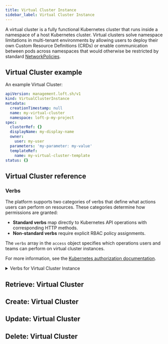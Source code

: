 ```yaml
---
title: Virtual Cluster Instance
sidebar_label: Virtual Cluster Instance
---
```


A virtual cluster is a fully functional Kubernetes cluster that runs inside a namespace of a host Kubernetes cluster. Virtual clusters solve namespace limitations in multi-tenant environments by allowing users to deploy their own Custom Resource Definitions (CRDs) or enable communication between pods across namespaces that would otherwise be restricted by standard [NetworkPolicies](https://kubernetes.io/docs/concepts/services-networking/network-policies/#networkpolicy-resource).

## Virtual Cluster example

An example Virtual Cluster:
```yaml
apiVersion: management.loft.sh/v1
kind: VirtualClusterInstance
metadata:
  creationTimestamp: null
  name: my-virtual-cluster
  namespace: loft-p-my-project
spec:
  clusterRef: {}
  displayName: my-display-name
  owner:
    user: my-user
  parameters: 'my-parameter: my-value'
  templateRef:
    name: my-virtual-cluster-template
status: {}

```

## Virtual Cluster reference

<Reference />

### Verbs

The platform supports two categories of verbs that define what actions users can perform on resources. These categories determine how permissions are granted:

- **Standard verbs** map directly to Kubernetes API operations with corresponding HTTP methods.
- **Non-standard verbs** require explicit RBAC policy assignments.

The `verbs` array in the `access` object specifies which operations users and teams can perform on virtual cluster instances.

For more information, see the [Kubernetes authorization documentation](https://kubernetes.io/docs/reference/access-authn-authz/authorization/).

<details>
<summary>Verbs for Virtual Cluster Instance</summary>

The following table lists the verbs for the `VirtualClusterInstance` resource, including their HTTP methods, descriptions, and category.

| Verb             | HTTP Method           | Description                                                                                   | Type         |
|------------------|----------------------|------------------------------------------------------------------------------------------------|--------------|
| `get`            | GET                  | Retrieves virtual cluster instance from the UI and API.                                        | Standard     |
| `list`           | GET                  | Lists collections of virtual cluster instances.                                                | Standard     |
| `watch`          | GET with `?watch=1`  | Watches for changes to virtual cluster instances.                                              | Standard     |
| `create`         | POST                 | Creates new virtual cluster instances.                                                         | Standard     |
| `update`         | PATCH                | Updates existing virtual cluster instances from the UI.                                        | Standard     |
| `patch`          | PATCH                | Partially modifies a virtual cluster instance through the API, without replacing the full specification. | Standard     |
| `delete`         | DELETE               | Permanently removes a virtual cluster instance through the UI or API.                          | Standard     |
| `deletecollection`| DELETE with filters | Removes multiple virtual cluster instances simultaneously, that match specified filter criteria (for example, using a label selector).  | Standard     |
| `use`            | N/A                  | Grants access to a virtual cluster instance by fetching kubeconfig and connecting to enable managing resources within it. | Non-standard |

</details>

## Retrieve: Virtual Cluster

<Retrieve />

## Create: Virtual Cluster

<Create />

## Update: Virtual Cluster

<Update />

## Delete: Virtual Cluster

<Delete />
